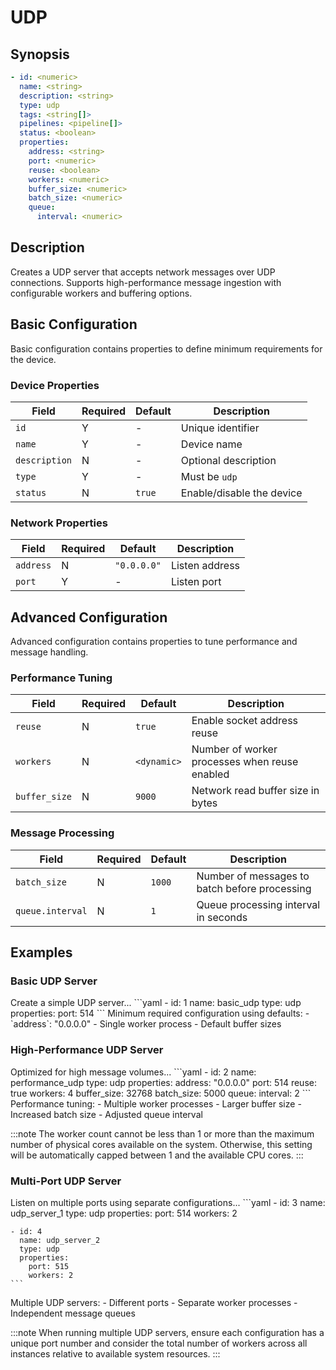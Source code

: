 
# UDP

## Synopsis

```yaml
- id: <numeric>
  name: <string>
  description: <string>
  type: udp
  tags: <string[]>
  pipelines: <pipeline[]>
  status: <boolean>
  properties:
    address: <string>
    port: <numeric>
    reuse: <boolean>
    workers: <numeric>
    buffer_size: <numeric>
    batch_size: <numeric>
    queue:
      interval: <numeric>
```

## Description

Creates a UDP server that accepts network messages over UDP connections. Supports high-performance message ingestion with configurable workers and buffering options.

## Basic Configuration

Basic configuration contains properties to define minimum requirements for the device.

### Device Properties

|Field|Required|Default|Description|
|---|---|---|---|
|`id`|Y|-|Unique identifier|
|`name`|Y|-|Device name|
|`description`|N|-|Optional description|
|`type`|Y|-|Must be `udp`|
|`status`|N|`true`|Enable/disable the device|

### Network Properties

|Field|Required|Default|Description|
|---|---|---|---|
|`address`|N|`"0.0.0.0"`|Listen address|
|`port`|Y|-|Listen port|

## Advanced Configuration

Advanced configuration contains properties to tune performance and message handling.

### Performance Tuning

|Field|Required|Default|Description|
|---|---|---|---|
|`reuse`|N|`true`|Enable socket address reuse|
|`workers`|N|`<dynamic>`|Number of worker processes when reuse enabled|
|`buffer_size`|N|`9000`|Network read buffer size in bytes|

### Message Processing

|Field|Required|Default|Description|
|---|---|---|---|
|`batch_size`|N|`1000`|Number of messages to batch before processing|
|`queue.interval`|N|`1`|Queue processing interval in seconds|

## Examples

### Basic UDP Server

<ExampleGrid>
  <CommentCol>
    Create a simple UDP server...
  </CommentCol>
  <CodeCol>
    ```yaml
    - id: 1
      name: basic_udp
      type: udp
      properties:
        port: 514
    ```
  </CodeCol>
  <CommentCol>
    Minimum required configuration using defaults:
    - `address`: "0.0.0.0"
    - Single worker process
    - Default buffer sizes
  </CommentCol>
</ExampleGrid>

### High-Performance UDP Server

<ExampleGrid>
  <CommentCol>
    Optimized for high message volumes...
  </CommentCol>
  <CodeCol>
    ```yaml
    - id: 2
      name: performance_udp
      type: udp
      properties:
        address: "0.0.0.0"
        port: 514
        reuse: true
        workers: 4
        buffer_size: 32768
        batch_size: 5000
        queue:
          interval: 2
    ```
  </CodeCol>
  <CommentCol>
    Performance tuning:
    - Multiple worker processes
    - Larger buffer size
    - Increased batch size
    - Adjusted queue interval
  </CommentCol>
</ExampleGrid>

:::note
The worker count cannot be less than 1 or more than the maximum number of physical cores available on the system. 
Otherwise, this setting will be automatically capped between 1 and the available CPU cores.
:::

### Multi-Port UDP Server

<ExampleGrid>
  <CommentCol>
    Listen on multiple ports using separate configurations...
  </CommentCol>
  <CodeCol>
    ```yaml
    - id: 3
      name: udp_server_1
      type: udp
      properties:
        port: 514
        workers: 2
        
    - id: 4
      name: udp_server_2
      type: udp
      properties:
        port: 515
        workers: 2
    ```
  </CodeCol>
  <CommentCol>
    Multiple UDP servers:
    - Different ports
    - Separate worker processes
    - Independent message queues
  </CommentCol>
</ExampleGrid>

:::note
When running multiple UDP servers, ensure each configuration has a unique port number and consider the total number of workers across all instances relative to available system resources.
:::